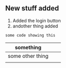 ## New stuff added

1. Added the login button
2. andother thing added

```
some code showing this
```

| something        |     |     |
| ---------------- | --- | --- |
| some other thing |     |     |
|                  |     |     |
